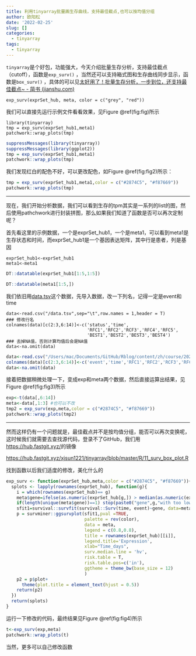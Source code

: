 ```yaml
---
title: 利用tinyarray批量画生存曲线，支持最佳截点,也可以按均值分组
author: 欧阳松
date: '2022-02-25'
slug: []
categories:
  - tinyarray
tags:
  - tinyarray
---
```


`tinyarray`是个好包，功能强大，今天介绍批量生存分析，支持最佳截点（cutoff），函数是`exp_surv()` ，当然还可以支持箱式图和生存曲线同步显示，函数是`box_surv()` ，具体的可以见[太好用了！批量生存分析，一步到位，还支持最佳截点\~ - 简书 (jianshu.com)](https://www.jianshu.com/p/5b623561eb29)

    exp_surv(exprSet_hub, meta, color = c("grey", "red"))

我们可以直接先运行示例文件看看效果，见Figure \@ref(fig:fig)所示

    library(tinyarray)
    tmp = exp_surv(exprSet_hub1,meta1)
    patchwork::wrap_plots(tmp)

```r
suppressMessages(library(tinyarray))
suppressMessages(library(ggplot2))
tmp = exp_surv(exprSet_hub1,meta1)
patchwork::wrap_plots(tmp)
```

我们发现红白的配色不好，可以更改配色，如Figure \@ref(fig:fig2)所示：

```r
tmp = exp_surv(exprSet_hub1,meta1,color = c("#2874C5", "#f87669"))
patchwork::wrap_plots(tmp)
```

------------------------------------------------------------------------

现在，我们开始分析数据，我们可以看到生存的tpm其实是一系列的list的图，然后使用pathchwork进行封装拼图，那么如果我们知道了函数是否可以再次定制呢？

首先看这里的示例数据，一个是exprSet_hub1，一个是meta1，可以看到meta1是生存状态和时间，而exprSet_hub1是一个基因表达矩阵，其中行是患者，列是基因

    exprSet_hub1<-exprSet_hub1
    meta1<-meta1

```r
DT::datatable(exprSet_hub1[1:5,1:5])
```

```r
DT::datatable(meta1[1:5,])
```

我们依旧用[data.tsv](/course/multi-km-facet/data.tsv)这个数据，先导入数据，改一下列名，记得一定是event和time

    data<-read.csv("/data.tsv",sep="\t",row.names = 1,header = T)
    ### 修改行名
    colnames(data)[c(2:3,6:14)]<-c('status','time',
                                   'RFC1','RFC2','RCF3','RFC4','RFC5',
                                   'BEST1','BEST2','BEST3','BEST4')
    ### 去掉NA值，否则计算均值后会是NA值
    data<-na.omit(data)

```r
data<-read.csv("/Users/mac/Documents/GitHub/Rblog/content/zh/course/2021-09-12-multi-km-facet/data.tsv",sep="\t",row.names = 1,header = T)
colnames(data)[c(2:3,6:14)]<-c('event','time','RFC1','RFC2','RCF3','RFC4','RFC5','BEST1','BEST2','BEST3','BEST4')
data<-na.omit(data)
```

接着把数据稍微处理一下，变成exp和meta两个数据，然后直接运算出结果，见Figure \@ref(fig:fig3)所示

```r
exp<-t(data[,6:14])
meta<-data[,1:3] #也可以不改
tmp2 = exp_surv(exp,meta,color = c("#2874C5", "#f87669"))
patchwork::wrap_plots(tmp2)
```

---

然而这样仍有一个问题就是，最佳截点并不是按均值分组，能否可以再次变换呢，这时候我们就需要去查找源代码，登录不了GitHub，我们用<https://hub.fastgit.xyz/>的镜像

<https://hub.fastgit.xyz/xjsun1221/tinyarray/blob/master/R/11_surv_box_plot.R>

找到函数以后我们适度的修改，美化什么的

```r
exp_surv <- function(exprSet_hub,meta,color = c("#2874C5", "#f87669")){
  splots <- lapply(rownames(exprSet_hub), function(g){
    i = which(rownames(exprSet_hub)== g)
    meta$gene=ifelse(as.numeric(exprSet_hub[g,]) > median(as.numeric(exprSet_hub[g,])),'high','low')
    if(length(unique(meta$gene))==1) stop(paste0("gene",g,"with too low expression"))
    sfit1=survival::survfit(survival::Surv(time, event)~gene, data=meta)
    p = survminer::ggsurvplot(sfit1,pval =TRUE,
                              palette = rev(color),
                              data = meta,
                              legend = c(0.8,0.8),
                              title = rownames(exprSet_hub)[[i]],
                              legend.title='Expression',
                              xlab="Time_days",
                              surv.median.line = 'hv',
                              risk.table = T,
                              risk.table.pos=c('in'),
                              ggtheme = theme_bw(base_size = 12)
                              )
    p2 = p$plot+
      theme(plot.title = element_text(hjust = 0.5))
    return(p2)
  })
  return(splots)
}
```

运行一下修改的代码，最终结果见Figure \@ref(fig:fig4)所示

```r
t<-exp_surv(exp,meta)
patchwork::wrap_plots(t)
```

当然，更多可以自己修改函数
